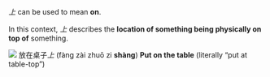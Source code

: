 _上_ can be used to mean **on**.

In this context, _上_ describes the **location of something being physically on top of** something.

![](../../assets/illustrations/shang-on.jpg)
放在桌子*上* (fàng zài zhuō zi **shàng**)
**Put on the table** (literally “put at table-top”)

